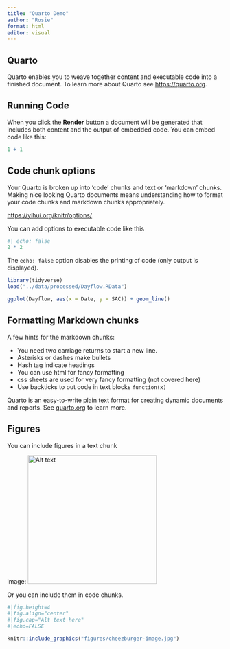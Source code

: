 ```yaml
---
title: "Quarto Demo"
author: "Rosie"
format: html
editor: visual
---
```


## Quarto

Quarto enables you to weave together content and executable code into a finished document. To learn more about Quarto see <https://quarto.org>.

## Running Code

When you click the **Render** button a document will be generated that includes both content and the output of embedded code. You can embed code like this:

```r
1 + 1
```

## Code chunk options

Your Quarto is broken up into 'code' chunks and text or 'markdown' chunks. Making nice looking Quarto documents means understanding how to format your code chunks and markdown chunks appropriately.

<https://yihui.org/knitr/options/>

You can add options to executable code like this

```r
#| echo: false
2 * 2
```

The `echo: false` option disables the printing of code (only output is displayed).

```r
library(tidyverse)
load("../data/processed/Dayflow.RData")

ggplot(Dayflow, aes(x = Date, y = SAC)) + geom_line()
```


## Formatting Markdown chunks

A few hints for the markdown chunks:

-   You need two carriage returns to start a new line.
-   Asterisks or dashes make bullets
-   Hash tag indicate headings
-   You can use html for fancy formatting
-   css sheets are used for very fancy formatting (not covered here)
-   Use backticks to put code in text blocks `function(x)`

Quarto is an easy-to-write plain text format for creating dynamic documents and reports. See [quarto.org](https://quarto.org/docs/guide/) to learn more.

## Figures

You can include figures in a text chunk

image: ![Alt text](figures/Big-Data-Kitty.jpg){#id .class width="300"}

Or you can include them in code chunks.

```r
#|fig.height=4
#|fig.align="center"
#|fig.cap="Alt text here"
#|echo=FALSE

knitr::include_graphics("figures/cheezburger-image.jpg")

```

